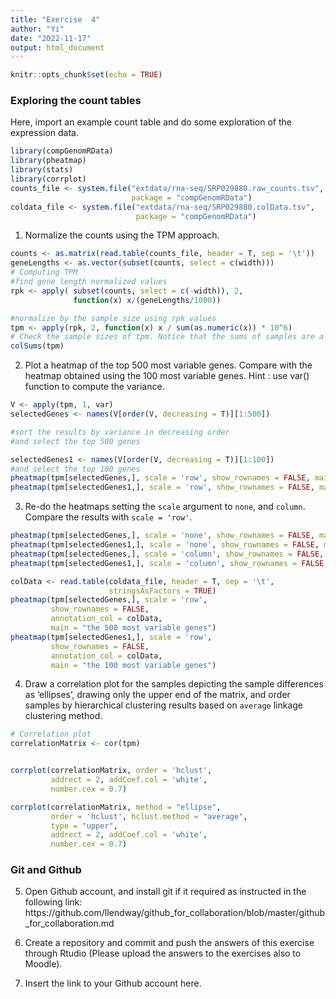 ```yaml
---
title: "Exercise  4"
author: "Yi"
date: "2022-11-17"
output: html_document
---
```


```r
knitr::opts_chunk$set(echo = TRUE)
```

### Exploring the count tables

Here, import an example count table and do some exploration of the expression data. 

```r
library(compGenomRData)
library(pheatmap)
library(stats)
library(corrplot)
counts_file <- system.file("extdata/rna-seq/SRP029880.raw_counts.tsv",
                           package = "compGenomRData")
coldata_file <- system.file("extdata/rna-seq/SRP029880.colData.tsv", 
                            package = "compGenomRData")
```

1. Normalize the counts using the TPM approach. 
```r
counts <- as.matrix(read.table(counts_file, header = T, sep = '\t'))
geneLengths <- as.vector(subset(counts, select = c(width)))
# Computing TPM
#find gene length normalized values
rpk <- apply( subset(counts, select = c(-width)), 2,
              function(x) x/(geneLengths/1000))

#normalize by the sample size using rpk values
tpm <- apply(rpk, 2, function(x) x / sum(as.numeric(x)) * 10^6)
# Check the sample sizes of tpm. Notice that the sums of samples are all equal to 10^6.
colSums(tpm)

```
2. Plot a heatmap of the top 500 most variable genes. Compare with the heatmap obtained using the 100 most variable genes. Hint : use var() function to compute the variance. 
```r
V <- apply(tpm, 1, var)
selectedGenes <- names(V[order(V, decreasing = T)][1:500])

#sort the results by variance in decreasing order
#and select the top 500 genes

selectedGenes1 <- names(V[order(V, decreasing = T)][1:100])
#and select the top 100 genes
pheatmap(tpm[selectedGenes,], scale = 'row', show_rownames = FALSE, main = "the 500 most variable genes")
pheatmap(tpm[selectedGenes1,], scale = 'row', show_rownames = FALSE, main = "the 100 most variable genes")

```

3. Re-do the heatmaps setting the `scale` argument to `none`, and `column`. Compare the results with `scale = 'row'`.
```r
pheatmap(tpm[selectedGenes,], scale = 'none', show_rownames = FALSE, main = "the 500 most variable genes")
pheatmap(tpm[selectedGenes1,], scale = 'none', show_rownames = FALSE, main = "the 100 most variable genes")
pheatmap(tpm[selectedGenes,], scale = 'column', show_rownames = FALSE, main = "the 500 most variable genes")
pheatmap(tpm[selectedGenes1,], scale = 'column', show_rownames = FALSE, main = "the 100 most variable genes")

colData <- read.table(coldata_file, header = T, sep = '\t',
                      stringsAsFactors = TRUE)
pheatmap(tpm[selectedGenes,], scale = 'row',
         show_rownames = FALSE,
         annotation_col = colData,
         main = "the 500 most variable genes")
pheatmap(tpm[selectedGenes1,], scale = 'row',
         show_rownames = FALSE,
         annotation_col = colData,
         main = "the 100 most variable genes")
```
4. Draw a correlation plot for the samples depicting the sample differences as 'ellipses', drawing only the upper end of the matrix, and order samples by hierarchical clustering results based on `average` linkage clustering method. 
```r
# Correlation plot
correlationMatrix <- cor(tpm)


corrplot(correlationMatrix, order = 'hclust',
         addrect = 2, addCoef.col = 'white',
         number.cex = 0.7)

corrplot(correlationMatrix, method = "ellipse",
         order = 'hclust', hclust.method = "average",
         type = "upper",
         addrect = 2, addCoef.col = 'white',
         number.cex = 0.7)

```


### Git and Github

5. Open Github account, and install git if it required as instructed in the following link: https://github.com/llendway/github_for_collaboration/blob/master/github_for_collaboration.md

6. Create a repository and commit and push the answers of this exercise through Rtudio (Please upload the answers to the exercises also to Moodle).

7. Insert the link to your Github account here.
